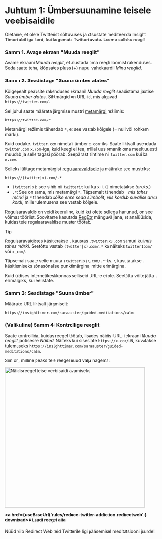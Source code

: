 
# Juhtum 1: Ümbersuunamine teisele veebisaidile

Oletame, et olete Twitterist sõltuvuses ja otsustate mediteerida Insight Timeri abil iga kord, kui kogemata Twitteri avate. Loome selleks reegli!

### Samm 1. Avage ekraan "Muuda reeglit"

Avame ekraani *Muuda reeglit*, et alustada oma reegli loomist rakenduses. Seda saate teha, klõpsates pluss (+) nupul vahekaardil *Minu reeglid*.

### Samm 2. Seadistage "Suuna ümber alates"

Kõigepealt peaksite rakenduses ekraanil *Muuda reeglit* seadistama jaotise *Suuna ümber alates*. Sihtmärgid on URL-id, mis algavad `https://twitter.com/`.

Sel juhul saate määrata järgmise mustri [metamärgi](rule-settings#url-pattern-wildcard) režiimis:

```
https://twitter.com/*
```

Metamärgi režiimis tähendab `*`, et see vastab kõigele (= null või rohkem märki).

Kuid oodake. `twitter.com` nimetati ümber `x.com`-iks. Saate lihtsalt asendada `twitter.com` `x.com`-iga, kuid keegi ei tea, millal uus omanik oma meelt uuesti muudab ja selle tagasi pöörab. Seepärast sihtime nii `twitter.com` kui ka `x.com`.

Selleks lülitage metamärgist [regulaaravaldisele](rule-settings#url-pattern-regular-expression) ja määrake see mustriks:

```
https://(twitter|x).com/.*
```

* `(twitter|x)`: see sihib nii `twitterit` kui ka `x`-i. (`|` nimetatakse *toruks*.)
* `.*`: See on sama, mis metamärgi `*`. Täpsemalt tähendab `.` *mis tahes märki* ja `*` tähendab *kõike enne seda sümbolit, mis kordub suvalise arvu kordi*, mille tulemusena see vastab kõigele.

Regulaaravaldis on veidi keeruline, kuid kui olete sellega harjunud, on see võimas tööriist. Soovitame kasutada [RegExr](https://regexr.com) mänguväljana, et analüüsida, kuidas teie regulaaravaldise muster töötab.

> [!TIP]
> Regulaaravaldistes käsitletakse `.` kaustas `(twitter|x).com` samuti kui *mis tahes märki*. Seetõttu vastab `(twitter|x).com/.*` ka näiteks `twitter1com/` või `x_com/`.
> 
> Täpsemalt saate selle muuta `(twitter|x)\.com/.*`-ks. `\` kasutatakse `.` käsitlemiseks sõnasõnalise punktimärgina, mitte erimärgina.
> 
> Kuid üldises internetikeskkonnas selliseid URL-e ei ole. Seetõttu võite jätta `.` erimärgiks, kui eelistate.

### Samm 3: Seadistage "Suuna ümber"

Määrake URL lihtsalt järgmiselt:

```
https://insighttimer.com/saraauster/guided-meditations/calm
```

### (Valikuline) Samm 4: Kontrollige reeglit

Saate kontrollida, kuidas reegel töötab, lisades näidis-URL-i ekraani *Muuda reeglit* jaotisesse *Näited*. Näiteks kui sisestate `https://x.com/UN`, kuvatakse tulemuseks `https://insighttimer.com/saraauster/guided-meditations/calm`.

Siin on, milline peaks teie reegel nüüd välja nägema:

<Image src={RuleCreationOpenAnotherWebsiteRulePreview} alt="Näidisreegel teise veebisaidi avamiseks" height="460" hasRoundedCorners hasShadow />

**<a href={useBaseUrl('rules/reduce-twitter-addiction.redirectweb')} download>⬇️ Laadi reegel alla</a>**

Nüüd viib Redirect Web teid Twitterile ligi pääsemisel meditatsiooni juurde!
